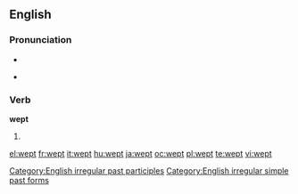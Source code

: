 ==English==

===Pronunciation===
* {{audio|en-us-wept.ogg|Audio (US)}}
* {{IPA|/'wεpt/}}
*: {{rhymes|ɛpt}}

===Verb===
'''wept'''

# {{past of|[[weep]]}}

[[Category:English irregular past participles]]
[[Category:English irregular simple past forms]]

[[el:wept]]
[[fr:wept]]
[[it:wept]]
[[hu:wept]]
[[ja:wept]]
[[oc:wept]]
[[pl:wept]]
[[te:wept]]
[[vi:wept]]